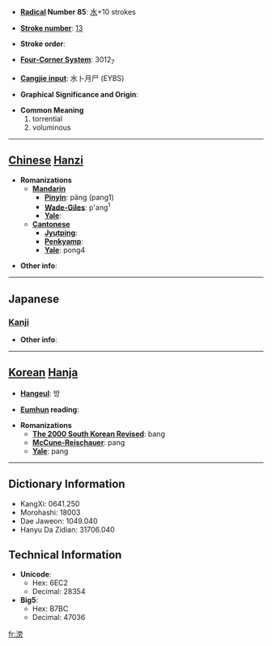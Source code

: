 * '''[[Wiktionary:Chinese radical index| Radical]] Number 85''': [[Wiktionary:Chinese radical index 水|水]]+10 strokes

* '''[[Wiktionary:Chinese total strokes index|Stroke number]]''': [[Wiktionary:Chinese total strokes index 13|13]]

* '''Stroke order''': 

* '''[[Wiktionary:Chinese four corner index|Four-Corner System]]''': 3012<sub>7</sub>

* '''[[Wiktionary:Chinese Cangjie index|Cangjie input]]''': 水卜月尸 (EYBS)

* '''Graphical Significance and Origin''': 

* '''Common Meaning'''
*#torrential
*# voluminous


----

== [[Chinese]] [[Hanzi]] ==

* '''Romanizations'''
** '''[[Mandarin]]'''
*** '''[[Pinyin]]''': pāng (pang1)
*** '''[[Wade-Giles]]''': p'ang<sup>1</sup>
*** '''[[Yale]]''': 
** '''[[Cantonese]]'''
*** '''[[Jyutping]]''':
*** '''[[Penkyamp]]''': 
*** '''[[Yale]]''': pong4

* '''Other info''': 

----

==Japanese==
===[[Kanji]]===
{{kanji|on readings=[[ぼう]] (bō), [[ほう]] (hō)
|kun readings=[[ひろい]] (hiroi)
}}

* '''Other info''':  

----

== [[Korean]] [[Hanja]] ==

* '''[[Hangeul]]''': 방

* '''[[Eumhun]] reading''': 

* '''Romanizations'''
** '''[[The 2000 South Korean Revised Romanization|The 2000 South Korean Revised]]''': bang
** '''[[McCune-Reischauer]]''': pang
** '''[[Yale]]''': pang

----

== Dictionary Information ==

* KangXi: 0641.250
* Morohashi: 18003
* Dae Jaweon: 1049.040
* Hanyu Da Zidian: 31706.040

== Technical Information ==

* '''Unicode''':
** Hex: 6EC2
** Decimal: 28354
* '''Big5''':
** Hex: B7BC
** Decimal: 47036

[[fr:滂]]